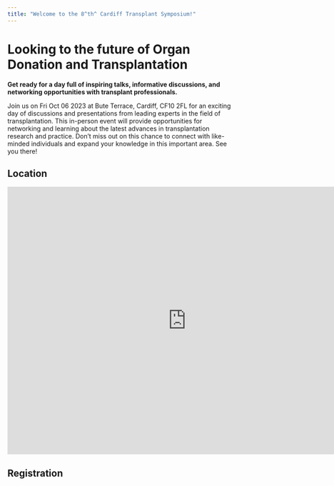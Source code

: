 ```yaml
---
title: "Welcome to the 8^th^ Cardiff Transplant Symposium!"
---
```



# Looking to the future of Organ Donation and Transplantation


::: callout
**Get ready for a day full of inspiring talks, informative discussions, and networking opportunities with transplant professionals.**
:::

Join us on Fri Oct 06 2023 at Bute Terrace, Cardiff, CF10 2FL for an exciting day of discussions and presentations from leading experts in the field of transplantation. This in-person event will provide opportunities for networking and learning about the latest advances in transplantation research and practice. Don't miss out on this chance to connect with like-minded individuals and expand your knowledge in this important area. See you there!

## Location

```{=html}
<div class="google-map">
<iframe src="https://www.google.com/maps/embed?pb=!1m18!1m12!1m3!1d19868.26859113779!2d-3.1843696039389173!3d51.50342629195691!2m3!1f0!2f0!3f0!3m2!1i1024!2i768!4f13.1!3m3!1m2!1s0x486e1cb418fafb93%3A0xb6ef83736c407cdc!2sRadisson%20Blu%20Hotel%2C%20Cardiff!5e0!3m2!1sen!2suk!4v1686066988639!5m2!1sen!2suk" width="800" height="600" style="border:0;" allowfullscreen="" loading="lazy" referrerpolicy="no-referrer-when-downgrade"></iframe>
</div>
```
## Registration

```{=html}
<div id="eventbrite-widget-container-651708657137"></div>

<script src="https://www.eventbrite.co.uk/static/widgets/eb_widgets.js"></script>

<script type="text/javascript">
    var exampleCallback = function() {
        console.log('Order complete!');
    };

    window.EBWidgets.createWidget({
        // Required
        widgetType: 'checkout',
        eventId: '651708657137',
        iframeContainerId: 'eventbrite-widget-container-651708657137',

        // Optional
        iframeContainerHeight: 425,  // Widget height in pixels. Defaults to a minimum of 425px if not provided
        onOrderComplete: exampleCallback  // Method called when an order has successfully completed
    });
</script>
```
